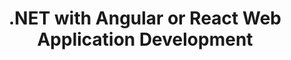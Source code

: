---
type: consulting

title: .NET with Angular or React Web Application Development

booking:
    title: Want to <span class="red">build a Web Application</span> or API?
    subTitle: Australia's leading .NET, Azure, Angular and React developers

benefits:
    title: <span class="red">Web Application Development</span> is hard - why choose SSW?
    video:
        image: ./web-applications.jpeg
        url: https://youtu.be/zorbI0iDFQk
    descriptions:
        - Ever since SSW developed the very first .NET website in Australia, we've been known as leaders in Website Development. We understand that there are several critical elements to a successful website:
        - Discoverability, Usability, Functionality, Aesthetic appeal
        - SSW has the resources to develop sites of any scope, from ongoing maintenance tasks to the implementation of large complex sites.
    benefitList:
        - image: ../images/industry-leaders.png
          title: INDUSTRY LEADERS
          description: MVPS, Microsoft regional director. Training other developers in technology and process.
        - image: ../images/years-of-experience.png
          title: 25+ YEARS' EXPERIENCE
          description: A track record of knowing what works and a client list ranging from small business all the way to the largest businesses in Australia.
        - image: ../images/development-process.png
          title: DEVELOPMENT PROCESS
          description: Our development process has been honed to maximise transparency while lowering risk.
        - image: ../images/user-experience.png
          title: USER EXPERIENCE
          description: We build apps that people want to use. Aesthetics and navigation work hand in hand to increase user uptake.

solution:
    project: Web App
---
